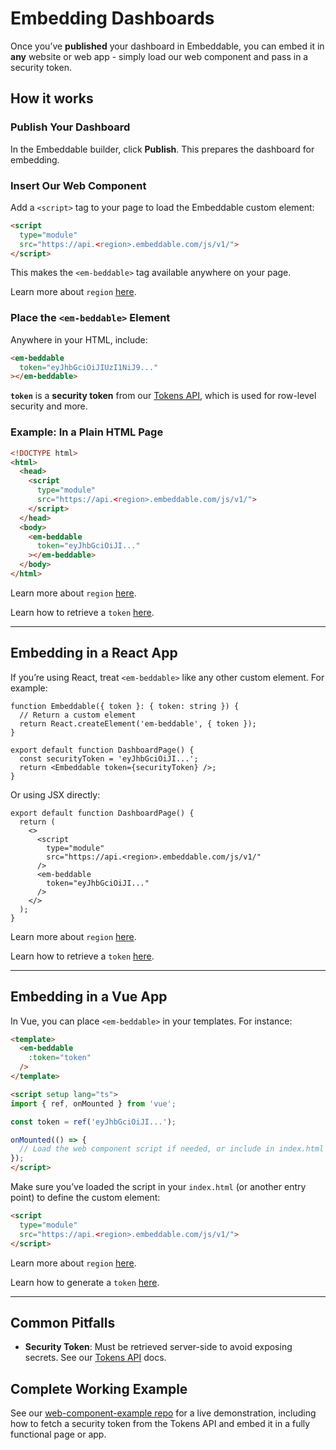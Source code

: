# Embedding Dashboards

Once you’ve **published** your dashboard in Embeddable, you can embed it in **any** website or web app - simply load our web component and pass in a security token. 

## How it works

<Steps>

### Publish Your Dashboard

In the Embeddable builder, click **Publish**. This prepares the dashboard for embedding.

### Insert Our Web Component

Add a `<script>` tag to your page to load the Embeddable custom element:

```html
<script 
  type="module"
  src="https://api.<region>.embeddable.com/js/v1/">
</script>
```

This makes the `<em-beddable>` tag available anywhere on your page.

Learn more about `region` [here](/deployment/deployment-regions).

### Place the `<em-beddable>` Element

Anywhere in your HTML, include:

```html
<em-beddable
  token="eyJhbGciOiJIUzI1NiJ9..."
></em-beddable>
```

**`token`** is a **security token** from our [Tokens API](/deployment/tokens-api), which is used for row-level security and more.

</Steps>

### Example: In a Plain HTML Page

```html
<!DOCTYPE html>
<html>
  <head>
    <script 
      type="module"
      src="https://api.<region>.embeddable.com/js/v1/">
    </script>
  </head>
  <body>
    <em-beddable 
      token="eyJhbGciOiJI..."
    ></em-beddable>
  </body>
</html>
```

Learn more about `region` [here](/deployment/deployment-regions).

Learn how to retrieve a `token` [here](/deployment/tokens-api).

---

## Embedding in a React App

If you’re using React, treat `<em-beddable>` like any other custom element. For example:

```tsx
function Embeddable({ token }: { token: string }) {
  // Return a custom element
  return React.createElement('em-beddable', { token });
}

export default function DashboardPage() {
  const securityToken = 'eyJhbGciOiJI...'; 
  return <Embeddable token={securityToken} />;
}
```

Or using JSX directly:

```tsx
export default function DashboardPage() {
  return (
    <>
      <script
        type="module"
        src="https://api.<region>.embeddable.com/js/v1/"
      />
      <em-beddable
        token="eyJhbGciOiJI..."
      />
    </>
  );
}
```

Learn more about `region` [here](/deployment/deployment-regions).

Learn how to retrieve a `token` [here](/deployment/tokens-api).

---

## Embedding in a Vue App

In Vue, you can place `<em-beddable>` in your templates. For instance:

```html
<template>
  <em-beddable
    :token="token"
  />
</template>

<script setup lang="ts">
import { ref, onMounted } from 'vue';

const token = ref('eyJhbGciOiJI...');

onMounted(() => {
  // Load the web component script if needed, or include in index.html
});
</script>
```

Make sure you’ve loaded the script in your `index.html` (or another entry point) to define the custom element:

```html
<script 
  type="module"
  src="https://api.<region>.embeddable.com/js/v1/">
</script>
```

Learn more about `region` [here](/deployment/deployment-regions).

Learn how to generate a `token` [here](/deployment/tokens-api).

---

## Common Pitfalls

- **Security Token**: Must be retrieved server-side to avoid exposing secrets. See our [Tokens API](/deployment/tokens-api) docs.  

## Complete Working Example

See our [web-component-example repo](https://github.com/embeddable-hq/web-component-example/tree/main/client) for a live demonstration, including how to fetch a security token from the Tokens API and embed it in a fully functional page or app.